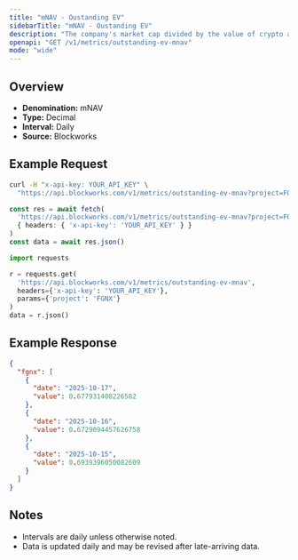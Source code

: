 ```yaml
---
title: "mNAV - Oustanding EV"
sidebarTitle: "mNAV - Oustanding EV"
description: "The company's market cap divided by the value of crypto asset holdings. Often called Basic mNAV, it is the most simplistic way to track the multiple the company trades at relative to its crypto assets held. This figure can be calculated using both the market cap and the enterprise value. Some Companies may hold a considerable amount of cash that has not yet been deployed into crypto, which the Enterprise Value calculation highlights."
openapi: "GET /v1/metrics/outstanding-ev-mnav"
mode: "wide"
---
```


## Overview

- **Denomination:** mNAV
- **Type:** Decimal
- **Interval:** Daily
- **Source:** Blockworks

## Example Request

<CodeGroup>

```bash cURL
curl -H "x-api-key: YOUR_API_KEY" \
  "https://api.blockworks.com/v1/metrics/outstanding-ev-mnav?project=FGNX"
```

```typescript TypeScript
const res = await fetch(
  'https://api.blockworks.com/v1/metrics/outstanding-ev-mnav?project=FGNX',
  { headers: { 'x-api-key': 'YOUR_API_KEY' } }
)
const data = await res.json()
```

```python Python
import requests

r = requests.get(
  'https://api.blockworks.com/v1/metrics/outstanding-ev-mnav',
  headers={'x-api-key': 'YOUR_API_KEY'},
  params={'project': 'FGNX'}
)
data = r.json()
```

</CodeGroup>

## Example Response

```json
{
  "fgnx": [
    {
      "date": "2025-10-17",
      "value": 0.677931408226582
    },
    {
      "date": "2025-10-16",
      "value": 0.6729094457626758
    },
    {
      "date": "2025-10-15",
      "value": 0.6939396050082609
    }
  ]
}
```

## Notes
- Intervals are daily unless otherwise noted.
- Data is updated daily and may be revised after late-arriving data.